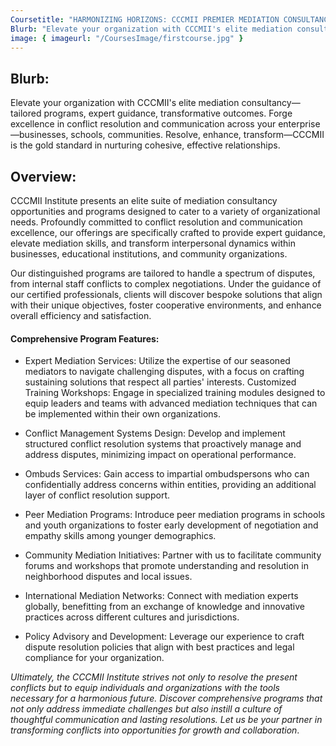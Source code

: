 ```yaml
---
Coursetitle: "HARMONIZING HORIZONS: CCCMII PREMIER MEDIATION CONSULTANCY OPPORTUNITIES AND PROGRAMS"
Blurb: "Elevate your organization with CCCMII's elite mediation consultancy—tailored programs, expert guidance, transformative outcomes. Forge excellence in conflict resolution and communication across your enterprise—businesses, schools, communities. Resolve, enhance, transform—CCCMII is the gold standard in nurturing cohesive, effective relationships."
image: { imageurl: "/CoursesImage/firstcourse.jpg" }
---
```


## Blurb:

Elevate your organization with CCCMII's elite mediation consultancy—tailored programs, expert guidance, transformative outcomes. Forge excellence in conflict resolution and communication across your enterprise—businesses, schools, communities. Resolve, enhance, transform—CCCMII is the gold standard in nurturing cohesive, effective relationships.

## Overview:

CCCMII Institute presents an elite suite of mediation consultancy opportunities and programs designed to cater to a variety of organizational needs. Profoundly committed to conflict resolution and communication excellence, our offerings are specifically crafted to provide expert guidance, elevate mediation skills, and transform interpersonal dynamics within businesses, educational institutions, and community organizations.

Our distinguished programs are tailored to handle a spectrum of disputes, from internal staff conflicts to complex negotiations. Under the guidance of our certified professionals, clients will discover bespoke solutions that align with their unique objectives, foster cooperative environments, and enhance overall efficiency and satisfaction.

#### Comprehensive Program Features:

- Expert Mediation Services: Utilize the expertise of our seasoned mediators to navigate challenging disputes, with a focus on crafting sustaining solutions that respect all parties' interests.
  Customized Training Workshops: Engage in specialized training modules designed to equip leaders and teams with advanced mediation techniques that can be implemented within their own organizations.

- Conflict Management Systems Design: Develop and implement structured conflict resolution systems that proactively manage and address disputes, minimizing impact on operational performance.
- Ombuds Services: Gain access to impartial ombudspersons who can confidentially address concerns within entities, providing an additional layer of conflict resolution support.
- Peer Mediation Programs: Introduce peer mediation programs in schools and youth organizations to foster early development of negotiation and empathy skills among younger demographics.
- Community Mediation Initiatives: Partner with us to facilitate community forums and workshops that promote understanding and resolution in neighborhood disputes and local issues.
- International Mediation Networks: Connect with mediation experts globally, benefitting from an exchange of knowledge and innovative practices across different cultures and jurisdictions.
- Policy Advisory and Development: Leverage our experience to craft dispute resolution policies that align with best practices and legal compliance for your organization.

_Ultimately, the CCCMII Institute strives not only to resolve the present conflicts but to equip individuals and organizations with the tools necessary for a harmonious future. Discover comprehensive programs that not only address immediate challenges but also instill a culture of thoughtful communication and lasting resolutions. Let us be your partner in transforming conflicts into opportunities for growth and collaboration_.

